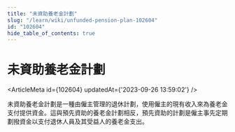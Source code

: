 ```yaml
---
title: "未資助養老金計劃"
slug: "/learn/wiki/unfunded-pension-plan-102604"
id: "102604"
hide_table_of_contents: true
---
```



# 未資助養老金計劃

<ArticleMeta id={102604} updatedAt={'2023-09-26 13:59:02'} />
<div className='border-solid border-b border-t-0 my-4 border-[var(--ifm-color-gray-300)]' />

未資助養老金計劃是一種由僱主管理的退休計劃，使用僱主的現有收入來為養老金支付提供資金。這與預先資助的養老金計劃相反，預先資助的計劃是僱主事先定期劃撥資金以支付退休人員及其受益人的養老金支出。
